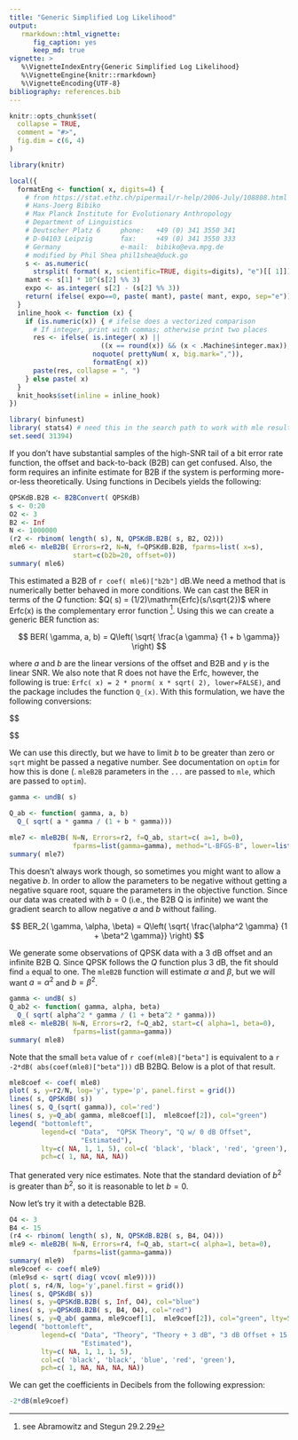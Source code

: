 ```yaml
---
title: "Generic Simplified Log Likelihood"
output: 
   rmarkdown::html_vignette:
      fig_caption: yes
      keep_md: true
vignette: >
   %\VignetteIndexEntry{Generic Simplified Log Likelihood}
   %\VignetteEngine{knitr::rmarkdown}
   %\VignetteEncoding{UTF-8}
bibliography: references.bib
---
```


```r
knitr::opts_chunk$set(
  collapse = TRUE,
  comment = "#>",
  fig.dim = c(6, 4)
)

library(knitr)

local({
  formatEng <- function( x, digits=4) {
    # from https://stat.ethz.ch/pipermail/r-help/2006-July/108808.html
    # Hans-Joerg Bibiko
    # Max Planck Institute for Evolutionary Anthropology
    # Department of Linguistics
    # Deutscher Platz 6     phone:   +49 (0) 341 3550 341
    # D-04103 Leipzig       fax:     +49 (0) 341 3550 333
    # Germany               e-mail:  bibiko@eva.mpg.de
    # modified by Phil Shea phil1shea@duck.go
    s <- as.numeric(
      strsplit( format( x, scientific=TRUE, digits=digits), "e")[[ 1]])
    mant <- s[1] * 10^(s[2] %% 3)
    expo <- as.integer( s[2] - (s[2] %% 3))
    return( ifelse( expo==0, paste( mant), paste( mant, expo, sep="e")))
  }
  inline_hook <- function (x) {
    if (is.numeric(x)) { # ifelse does a vectorized comparison
      # If integer, print with commas; otherwise print two places
      res <- ifelse( is.integer( x) || 
                       ((x == round(x)) && (x < .Machine$integer.max)),
                     noquote( prettyNum( x, big.mark=",")),
                     formatEng( x))
      paste(res, collapse = ", ")
    } else paste( x)
  }
  knit_hooks$set(inline = inline_hook)
})
```

```r
library( binfunest)
library( stats4) # need this in the search path to work with mle results.
set.seed( 31394)
```

If you don't have substantial samples of the high-SNR tail of a bit error rate function, the offset and back-to-back (B2B) can get confused. Also, the form requires an infinite estimate for B2B if the system is performing more-or-less theoretically. Using functions in Decibels yields the following:

```r
QPSKdB.B2B <- B2BConvert( QPSKdB)
s <- 0:20
O2 <- 3
B2 <- Inf
N <- 1000000
(r2 <- rbinom( length( s), N, QPSKdB.B2B( s, B2, O2)))
mle6 <- mleB2B( Errors=r2, N=N, f=QPSKdB.B2B, fparms=list( x=s), 
                start=c(b2b=20, offset=0))
summary( mle6)
```

This estimated a B2B of `r coef( mle6)["b2b"]` dB.We need a method that is numerically better behaved in more conditions. We can cast the BER in terms of the $Q$ function: $Q( s) = (1/2)\mathrm{Erfc}(s/\sqrt{2})$ where $\mathrm{Erfc( x)}$ is the complementary error function [^1]. Using this we can create a generic BER function as:

$$
BER( \gamma, a, b) = Q\left( \sqrt{ \frac{a \gamma} {1 + b \gamma}} \right)
$$

where $a$ and $b$ are the linear versions of the offset and B2B and $\gamma$ is the linear SNR. We also note that R does not have the $\mathrm{Erfc}$, however, the following is true: `Erfc( x) = 2 * pnorm( x * sqrt( 2), lower=FALSE)`, and the package includes the function `Q_(x)`. With this formulation, we have the following conversions:

$$
\begin{aligned}
Off_{dB} &= -dB( a) \\

B2B_{dB} &= -dB( b) \\
s_{dB} &= dB( \gamma)
\end{aligned}
$$

We can use this directly, but we have to limit $b$ to be greater than zero or `sqrt` might be passed a negative number. See documentation on `optim` for how this is done (.
`mleB2B` parameters in the `...` are passed to `mle`, which are passed to `optim`).
```r
gamma <- undB( s)

Q_ab <- function( gamma, a, b)
  Q_( sqrt( a * gamma / (1 + b * gamma)))

mle7 <- mleB2B( N=N, Errors=r2, f=Q_ab, start=c( a=1, b=0),
                fparms=list(gamma=gamma), method="L-BFGS-B", lower=list(b=0))
summary( mle7)
```

This doesn't always work though, so sometimes you might want to allow a negative $b$.  In order to allow the parameters to be negative without getting a negative square root, square the parameters in the objective function. Since our data was created with $b = 0$ (i.e., the B2B Q is infinite) we want the gradient search to allow negative $a$ and $b$ without failing.

$$
BER_2( \gamma, \alpha, \beta) = Q\left( \sqrt{ \frac{\alpha^2 \gamma} {1 + \beta^2 \gamma}} \right)
$$

We generate some observations of QPSK data with a 3 dB offset and an infinite B2B Q. Since QPSK follows the $Q$ function plus 3 dB, the fit should find `a` equal to one. The `mleB2B` function will estimate $\alpha$ and $\beta$, but we will want $a = \alpha^2$ and $b = \beta^2$.

```r
gamma <- undB( s)
Q_ab2 <- function( gamma, alpha, beta) 
  Q_( sqrt( alpha^2 * gamma / (1 + beta^2 * gamma)))
mle8 <- mleB2B( N=N, Errors=r2, f=Q_ab2, start=c( alpha=1, beta=0),
                fparms=list(gamma=gamma))
summary( mle8)
```

Note that the small `beta` value of `r coef(mle8)["beta"]` is equivalent to a `r -2*dB( abs(coef(mle8)["beta"]))` dB B2BQ.  Below is a plot of that result.

```r
mle8coef <- coef( mle8)
plot( s, y=r2/N, log='y', type='p', panel.first = grid())
lines( s, QPSKdB( s))
lines( s, Q_(sqrt( gamma)), col='red')
lines( s, y=Q_ab( gamma, mle8coef[1],  mle8coef[2]), col="green")
legend( "bottomleft",
        legend=c( "Data",  "QPSK Theory", "Q w/ 0 dB Offset", 
                  "Estimated"),
        lty=c( NA, 1, 1, 5), col=c( 'black', 'black', 'red', 'green'),
        pch=c( 1, NA, NA, NA))
```

That generated very nice estimates. Note that the standard deviation of $b^2$ is greater than $b^2$, so it is reasonable to let $b = 0$.

Now let's try it with a detectable B2B.

```r
O4 <- 3
B4 <- 15
(r4 <- rbinom( length( s), N, QPSKdB.B2B( s, B4, O4)))
mle9 <- mleB2B( N=N, Errors=r4, f=Q_ab, start=c( alpha=1, beta=0), 
                fparms=list(gamma=gamma))
summary( mle9)
mle9coef <- coef( mle9)
(mle9sd <- sqrt( diag( vcov( mle9))))
plot( s, r4/N, log='y',panel.first = grid())
lines( s, QPSKdB( s))
lines( s, y=QPSKdB.B2B( s, Inf, O4), col="blue")
lines( s, y=QPSKdB.B2B( s, B4, O4), col="red")
lines( s, y=Q_ab( gamma, mle9coef[1],  mle9coef[2]), col="green", lty=5)
legend( "bottomleft",
        legend=c( "Data", "Theory", "Theory + 3 dB", "3 dB Offset + 15 dB B2B",
                  "Estimated"),
        lty=c( NA, 1, 1, 1, 5), 
        col=c( 'black', 'black', 'blue', 'red', 'green'),
        pch=c( 1, NA, NA, NA, NA))
```

We can get the coefficients in Decibels from the following expression:

```r
-2*dB(mle9coef)
```

[^1]: see Abramowitz and Stegun 29.2.29
